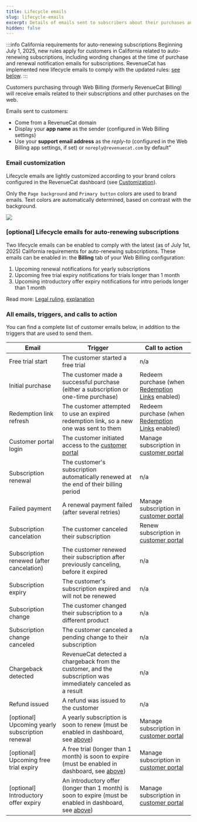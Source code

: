 ```yaml
---
title: Lifecycle emails
slug: lifecycle-emails
excerpt: Details of emails sent to subscribers about their purchases and subscriptions
hidden: false
---
```


:::info California requirements for auto-renewing subscriptions
Beginning July 1, 2025, new rules apply for customers in California related to auto-renewing subscriptions, including wording changes at the time of purchase and renewal notification emails for subscriptions. RevenueCat has implemented new lifecycle emails to comply with the updated rules: [see below](#optional-lifecycle-emails-for-auto-renewing-subscriptions).
:::

Customers purchasing through Web Billing (formerly RevenueCat Billing) will receive emails related to their subscriptions and other purchases on the web.

Emails sent to customers:

- Come from a RevenueCat domain
- Display your **app name** as the sender (configured in Web Billing settings)
- Use your **support email address** as the _reply-to_ (configured in the Web Billing app settings, if set) or `noreply@revenuecat.com` by default”

### Email customization

Lifecycle emails are lightly customized according to your brand colors configured in the RevenueCat dashboard (see [Customization](/web/web-billing/customization)).

Only the `Page background` and `Primary button` colors are used to brand emails. Text colors are automatically determined, based on contrast with the background.

![](/docs_images/web/web-billing/customization_in_emails.png)

### \[optional\] Lifecycle emails for auto-renewing subscriptions

Two lifecycle emails can be enabled to comply with the latest (as of July 1st, 2025) California requirements for auto-renewing subscriptions. These emails can be enabled in: the **Billing** tab of your Web Billing configuration:

1. Upcoming renewal notifications for yearly subscriptions
1. Upcoming free trial expiry notifications for trials longer than 1 month
1. Upcoming introductory offer expiry notifications for intro periods longer than 1 month

Read more: [Legal ruling](https://leginfo.legislature.ca.gov/faces/codes_displayText.xhtml?lawCode=BPC&division=7.&title=&part=3.&chapter=1.&article=9.), [explanation](https://www.arnoldporter.com/en/perspectives/advisories/2025/01/new-california-requirements-for-subscriptions-in-2025)

### All emails, triggers, and calls to action

You can find a complete list of customer emails below, in addition to the triggers that are used to send them.

| Email                                             | Trigger                                                                                                                                                               | Call to action                                                                       |
| ------------------------------------------------- | --------------------------------------------------------------------------------------------------------------------------------------------------------------------- | ------------------------------------------------------------------------------------ |
| Free trial start                                  | The customer started a free trial                                                                                                                                     | n/a                                                                                  |
| Initial purchase                                  | The customer made a successful purchase (either a subscription or one-time purchase)                                                                                  | Redeem purchase (when [Redemption Links](/web/web-billing/redemption-links) enabled) |
| Redemption link refresh                           | The customer attempted to use an expired redemption link, so a new one was sent to them                                                                               | Redeem purchase (when [Redemption Links](/web/web-billing/redemption-links) enabled) |
| Customer portal login                             | The customer initiated access to the [customer portal](/web/web-billing/customer-portal)                                                                              | Manage subscription in [customer portal](/web/web-billing/customer-portal)           |
| Subscription renewal                              | The customer's subscription automatically renewed at the end of their billing period                                                                                  | n/a                                                                                  |
| Failed payment                                    | A renewal payment failed (after several retries)                                                                                                                      | Manage subscription in [customer portal](/web/web-billing/customer-portal)           |
| Subscription cancelation                          | The customer canceled their subscription                                                                                                                              | Renew subscription in [customer portal](/web/web-billing/customer-portal)            |
| Subscription renewed (after cancelation)          | The customer renewed their subscription after previously canceling, before it expired                                                                                 | n/a                                                                                  |
| Subscription expiry                               | The customer's subscription expired and will not be renewed                                                                                                           | n/a                                                                                  |
| Subscription change                               | The customer changed their subscription to a different product                                                                                                        | n/a                                                                                  |
| Subscription change canceled                      | The customer canceled a pending change to their subscription                                                                                                          | n/a                                                                                  |
| Chargeback detected                               | RevenueCat detected a chargeback from the customer, and the subscription was immediately canceled as a result                                                         | n/a                                                                                  |
| Refund issued                                     | A refund was issued to the customer                                                                                                                                   | n/a                                                                                  |
| \[optional\] Upcoming yearly subscription renewal | A yearly subscription is soon to renew (must be enabled in dashboard, see [above](#optional-lifecycle-emails-for-auto-renewing-subscriptions))                        | Manage subscription in [customer portal](/web/web-billing/customer-portal)           |
| \[optional\] Upcoming free trial expiry           | A free trial (longer than 1 month) is soon to expire (must be enabled in dashboard, see [above](#optional-lifecycle-emails-for-auto-renewing-subscriptions))          | Manage subscription in [customer portal](/web/web-billing/customer-portal)           |
| \[optional\] Introductory offer expiry            | An introductory offer (longer than 1 month) is soon to expire (must be enabled in dashboard, see [above](#optional-lifecycle-emails-for-auto-renewing-subscriptions)) | Manage subscription in [customer portal](/web/web-billing/customer-portal)           |
